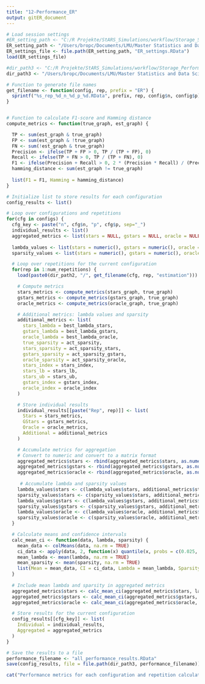 ```yaml
---
title: "12-Performance_ER"
output: gitER_document
---
```


```r

# Load session settings
#ER_setting_path <- "C:/R Projekte/StARS_Simulations/workflow/Storage_Settings/"
ER_setting_path <- "/Users/bropc/Documents/LMU/Master Statistics and Data Science/Masterarbeit/R Master/StARS_Simulations/workflow/Storage_Settings/"
ER_settings_file <- file.path(ER_setting_path, "ER_settings.RData")
load(ER_settings_file)

#dir_path3 <- "C:/R Projekte/StARS_Simulations/workflow/Storage_Performance_ER"
dir_path3 <- "/Users/bropc/Documents/LMU/Master Statistics and Data Science/Masterarbeit/R Master/StARS_Simulations/workflow/Storage_Performance_ER"

# Function to generate file names
get_filename <- function(config, rep, prefix = "ER") {
  sprintf("%s_rep_%d_n_%d_p_%d.RData", prefix, rep, config$n, config$p)
}


# Function to calculate F1-score and Hamming distance
compute_metrics <- function(true_graph, est_graph) {

  TP <- sum(est_graph & true_graph)
  FP <- sum(est_graph & !true_graph)
  FN <- sum(!est_graph & true_graph)
  Precision <- ifelse(TP + FP > 0, TP / (TP + FP), 0)
  Recall <- ifelse(TP + FN > 0, TP / (TP + FN), 0)
  F1 <- ifelse(Precision + Recall > 0, 2 * (Precision * Recall) / (Precision + Recall), 0)
  hamming_distance <- sum(est_graph != true_graph)
  
  list(F1 = F1, Hamming = hamming_distance)
}

# Initialize list to store results for each configuration
config_results <- list()

# Loop over configurations and repetitions
for(cfg in configs) {
  cfg_key <- paste("n", cfg$n, "p", cfg$p, sep="_")
  individual_results <- list()
  aggregated_metrics <- list(stars = NULL, gstars = NULL, oracle = NULL)
  
  lambda_values <- list(stars = numeric(), gstars = numeric(), oracle = numeric())
  sparsity_values <- list(stars = numeric(), gstars = numeric(), oracle = numeric())

  # Loop over repetitions for the current configuration
  for(rep in 1:num_repetitions) {
    load(paste0(dir_path2, "/", get_filename(cfg, rep, "estimation")))

    # Compute metrics
    stars_metrics <- compute_metrics(stars_graph, true_graph)
    gstars_metrics <- compute_metrics(gstars_graph, true_graph)
    oracle_metrics <- compute_metrics(oracle_graph, true_graph)

    # Additional metrics: lambda values and sparsity
    additional_metrics <- list(
      stars_lambda = best_lambda_stars,
      gstars_lambda = best_lambda_gstars,
      oracle_lambda = best_lambda_oracle,
      true_sparsity = act_sparsity,
      stars_sparsity = act_sparsity_stars,
      gstars_sparsity = act_sparsity_gstars,
      oracle_sparsity = act_sparsity_oracle,
      stars_index = stars_index,
      stars_lb = stars_lb,
      stars_ub = stars_ub,
      gstars_index = gstars_index,
      oracle_index = oracle_index
    )

    # Store individual results
    individual_results[[paste("Rep", rep)]] <- list(
      Stars = stars_metrics,
      GStars = gstars_metrics,
      Oracle = oracle_metrics,
      Additional = additional_metrics
    )

    # Accumulate metrics for aggregation
    # Convert to numeric and convert to a matrix format
    aggregated_metrics$stars <- rbind(aggregated_metrics$stars, as.numeric(unlist(stars_metrics)))
    aggregated_metrics$gstars <- rbind(aggregated_metrics$gstars, as.numeric(unlist(gstars_metrics)))
    aggregated_metrics$oracle <- rbind(aggregated_metrics$oracle, as.numeric(unlist(oracle_metrics)))
    
     # Accumulate lambda and sparsity values
    lambda_values$stars <- c(lambda_values$stars, additional_metrics$stars_lambda)
    sparsity_values$stars <- c(sparsity_values$stars, additional_metrics$stars_sparsity)
    lambda_values$gstars <- c(lambda_values$gstars, additional_metrics$gstars_lambda)
    sparsity_values$gstars <- c(sparsity_values$gstars, additional_metrics$gstars_sparsity)
    lambda_values$oracle <- c(lambda_values$oracle, additional_metrics$oracle_lambda)
    sparsity_values$oracle <- c(sparsity_values$oracle, additional_metrics$oracle_sparsity)
  }

  # Calculate means and confidence intervals
  calc_mean_ci <- function(data, lambda, sparsity) {
    mean_data <- colMeans(data, na.rm = TRUE)
    ci_data <- apply(data, 2, function(x) quantile(x, probs = c(0.025, 0.975), na.rm = TRUE))
    mean_lambda <- mean(lambda, na.rm = TRUE)
    mean_sparsity <- mean(sparsity, na.rm = TRUE)
    list(Mean = mean_data, CI = ci_data, Lambda = mean_lambda, Sparsity = mean_sparsity)
  }
  
  # Include mean lambda and sparsity in aggregated metrics
  aggregated_metrics$stars <- calc_mean_ci(aggregated_metrics$stars, lambda_values$stars, sparsity_values$stars)
  aggregated_metrics$gstars <- calc_mean_ci(aggregated_metrics$gstars, lambda_values$gstars, sparsity_values$gstars)
  aggregated_metrics$oracle <- calc_mean_ci(aggregated_metrics$oracle, lambda_values$oracle, sparsity_values$oracle)

  # Store results for the current configuration
  config_results[[cfg_key]] <- list(
    Individual = individual_results,
    Aggregated = aggregated_metrics
  )
}

# Save the results to a file
performance_filename <- "all_performance_results.RData"
save(config_results, file = file.path(dir_path3, performance_filename))

cat("Performance metrics for each configuration and repetition calculated and saved!\n")

```
